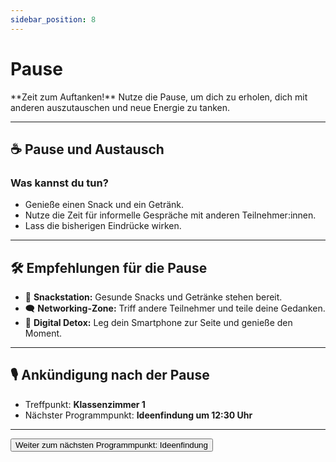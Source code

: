 ```yaml
---
sidebar_position: 8
---
```


# Pause

<Admonition type="info" icon="☕">
  **Zeit zum Auftanken!**  
  Nutze die Pause, um dich zu erholen, dich mit anderen auszutauschen und neue Energie zu tanken.
</Admonition>

---

## ☕ **Pause und Austausch**

### **Was kannst du tun?**
- Genieße einen Snack und ein Getränk.  
- Nutze die Zeit für informelle Gespräche mit anderen Teilnehmer:innen.  
- Lass die bisherigen Eindrücke wirken.  

---

## 🛠️ **Empfehlungen für die Pause**

- 🍏 **Snackstation:** Gesunde Snacks und Getränke stehen bereit.  
- 🗨️ **Networking-Zone:** Triff andere Teilnehmer und teile deine Gedanken.  
- 📱 **Digital Detox:** Leg dein Smartphone zur Seite und genieße den Moment.  

---

## 🎙️ **Ankündigung nach der Pause**

- Treffpunkt: **Klassenzimmer 1**  
- Nächster Programmpunkt: **Ideenfindung um 12:30 Uhr**  

---

<Button destination="/roadmap/docs/startup-basics/yfn-school/day1/ideas">
  Weiter zum nächsten Programmpunkt: Ideenfindung
</Button>